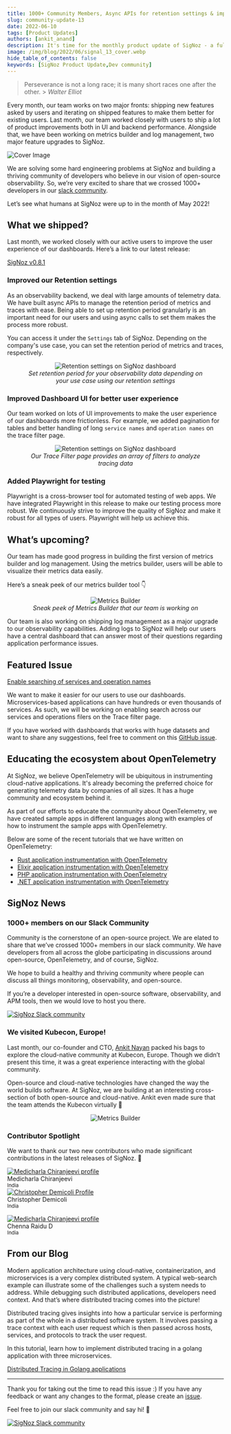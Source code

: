 ```yaml
---
title: 1000+ Community Members, Async APIs for retention settings & improved UI - SigNal 13
slug: community-update-13
date: 2022-06-10
tags: [Product Updates]
authors: [ankit_anand]
description: It's time for the monthly product update of SigNoz - a full-stack open-source APM tool. Find out what we've been upto at SigNoz during May, 2022.
image: /img/blog/2022/06/signal_13_cover.webp
hide_table_of_contents: false
keywords: [SigNoz Product Update,Dev community]
---
```


<head>
  <link rel="canonical" href="https://signoz.io/blog/community-update-13/"/>
</head>



> Perseverance is not a long race; it is many short races one after the other. > _Walter Elliot_

Every month, our team works on two major fronts: shipping new features asked by users and iterating on shipped features to make them better for existing users. Last month, our team worked closely with users to ship a lot of product improvements both in UI and backend performance. Alongside that, we have been working on metrics builder and log management, two major feature upgrades to SigNoz.



![Cover Image](/img/blog/2022/06/signal_13_cover.webp)

We are solving some hard engineering problems at SigNoz and building a thriving community of developers who believe in our vision of open-source observability. So, we’re very excited to share that we crossed 1000+ developers in our [slack community](https://signoz.io/slack).

Let’s see what humans at SigNoz were up to in the month of May 2022!

## What we shipped?

Last month, we worked closely with our active users to improve the user experience of our dashboards. Here’s a link to our latest release:

[SigNoz v0.8.1](https://github.com/SigNoz/signoz/releases/tag/v0.8.1)

### Improved our Retention settings

As an observability backend, we deal with large amounts of telemetry data. We have built async APIs to manage the retention period of metrics and traces with ease. Being able to set up retention period granularly is an important need for our users and using async calls to set them makes the process more robust.

You can access it under the `Settings` tab of SigNoz. Depending on the company's use case, you can set the retention period of metrics and traces, respectively.

<figure data-zoomable align='center'>
    <img src="/img/blog/2022/06/signal_13_retention_settings.webp" alt="Retention settings on SigNoz dashboard"/>
    <figcaption><i>Set retention period for your observability data depending on your use case using our retention settings</i></figcaption>
</figure>



### Improved Dashboard UI for better user experience

Our team worked on lots of UI improvements to make the user experience of our dashboards more frictionless. For example, we added pagination for tables and better handling of long `service names` and `operation names` on the trace filter page.

<figure data-zoomable align='center'>
    <img src="/img/blog/2022/06/signal_13_trace_filter.webp" alt="Retention settings on SigNoz dashboard"/>
    <figcaption><i>Our Trace Filter page provides an array of filters to analyze tracing data</i></figcaption>
</figure>



### Added Playwright for testing

Playwright is a cross-browser tool for automated testing of web apps. We have integrated Playwright in this release to make our testing process more robust. We continuously strive to improve the quality of SigNoz and make it robust for all types of users. Playwright will help us achieve this.

## What’s upcoming?

Our team has made good progress in building the first version of metrics builder and log management. Using the metrics builder, users will be able to visualize their metrics data easily.

Here’s a sneak peek of our metrics builder tool 👇

<figure data-zoomable align='center'>
    <img src="/img/blog/2022/05/query-builder.webp" alt="Metrics Builder"/>
    <figcaption><i>Sneak peek of Metrics Builder that our team is working on</i></figcaption>
</figure>



Our team is also working on shipping log management as a major upgrade to our observability capabilities. Adding logs to SigNoz will help our users have a central dashboard that can answer most of their questions regarding application performance issues.

## Featured Issue

[Enable searching of services and operation names](https://github.com/SigNoz/signoz/issues/1224)

We want to make it easier for our users to use our dashboards. Microservices-based applications can have hundreds or even thousands of services. As such, we will be working on enabling search across our services and operations filers on the Trace filter page.

If you have worked with dashboards that works with huge datasets and want to share any suggestions, feel free to comment on this [GitHub issue](https://github.com/SigNoz/signoz/issues/1224).

## Educating the ecosystem about OpenTelemetry

At SigNoz, we believe OpenTelemetry will be ubiquitous in instrumenting cloud-native applications. It's already becoming the preferred choice for generating telemetry data by companies of all sizes. It has a huge community and ecosystem behind it.

As part of our efforts to educate the community about OpenTelemetry, we have created sample apps in different languages along with examples of how to instrument the sample apps with OpenTelemetry.

Below are some of the recent tutorials that we have written on OpenTelemetry:

- [Rust application instrumentation with OpenTelemetry](https://signoz.io/blog/opentelemetry-rust/)
- [Elixir application instrumentation with OpenTelemetry](https://signoz.io/blog/opentelemetry-elixir/)
- [PHP application instrumentation with OpenTelemetry](https://signoz.io/blog/opentelemetry-php/)
- [.NET application instrumentation with OpenTelemetry](https://signoz.io/blog/opentelemetry-dotnet/)

## SigNoz News

### 1000+ members on our Slack Community

Community is the cornerstone of an open-source project. We are elated to share that we’ve crossed 1000+ members in our slack community. We have developers from all across the globe participating in discussions around open-source, OpenTelemetry, and of course, SigNoz.

We hope to build a healthy and thriving community where people can discuss all things monitoring, observability, and open-source.

If you’re a developer interested in open-source software, observability, and APM tools, then we would love to host you there.

[![SigNoz Slack community](/img/blog/common/join_slack_cta.webp)](https://signoz.io/slack)

### We visited Kubecon, Europe!

Last month, our co-founder and CTO, [Ankit Nayan](https://twitter.com/ankitnayan) packed his bags to explore the cloud-native community at Kubecon, Europe. Though we didn’t present this time, it was a great experience interacting with the global community.

Open-source and cloud-native technologies have changed the way the world builds software. At SigNoz, we are building at an interesting cross-section of both open-source and cloud-native. Ankit even made sure that the team attends the Kubecon virtually 🙂

<figure data-zoomable align='center'>
    <img src="/img/blog/2022/06/kubecon.webp" alt="Metrics Builder"/>
</figure>



### Contributor Spotlight

We want to thank our two new contributors who made significant contributions in the latest releases of SigNoz. 🤗

<div class="row">
    <div class="col col--6">
      <div class="avatar">
      <a
         class="avatar__photo-link avatar__photo avatar__photo--lg"
         href="https://github.com/medicharlachiranjeevi"
      >
         <img
            alt="Medicharla Chiranjeevi profile"
            src="https://avatars.githubusercontent.com/u/17638736?v=4"
         />
      </a>
      <div class="avatar__intro">
         <div class="avatar__name">Medicharla Chiranjeevi</div>
         <small class="avatar__subtitle">
         India
         </small>
      </div>
      </div>
   </div>
    <div class="col col--6">
      <div class="avatar">
      <a
         class="avatar__photo-link avatar__photo avatar__photo--lg"
         href="https://github.com/cdemi"
      >
         <img
            alt="Christopher Demicoli Profile"
            src="https://avatars.githubusercontent.com/u/8025435?v=4"
         />
      </a>
      <div class="avatar__intro">
         <div class="avatar__name">Christopher Demicoli</div>
         <small class="avatar__subtitle">
            India
         </small>
      </div>
      </div>
   </div>
</div>

<p></p>

<div class="row">
    <div class="col col--6">
      <div class="avatar">
      <a
         class="avatar__photo-link avatar__photo avatar__photo--lg"
         href="https://github.com/dchennaraidu"
      >
         <img
            alt="Medicharla Chiranjeevi profile"
            src="https://avatars.githubusercontent.com/u/12108102?v=4"
         />
      </a>
      <div class="avatar__intro">
         <div class="avatar__name">Chenna Raidu D</div>
         <small class="avatar__subtitle">
         India
         </small>
      </div>
      </div>
   </div>
   </div>

<p></p>

## From our Blog

Modern application architecture using cloud-native, containerization, and microservices is a very complex distributed system. A typical web-search example can illustrate some of the challenges such a system needs to address. While debugging such distributed applications, developers need context. And that’s where distributed tracing comes into the picture!

Distributed tracing gives insights into how a particular service is performing as part of the whole in a distributed software system. It involves passing a trace context with each user request which is then passed across hosts, services, and protocols to track the user request.

In this tutorial, learn how to implement distributed tracing in a golang application with three microservices.

[Distributed Tracing in Golang applications](https://signoz.io/blog/distributed-tracing-golang/)

---

Thank you for taking out the time to read this issue :) If you have any feedback or want any changes to the format, please create an [issue](https://github.com/SigNoz/signoz/issues).

Feel free to join our slack community and say hi! 👋

[![SigNoz Slack community](/img/blog/common/join_slack_cta.webp)](https://signoz.io/slack)
